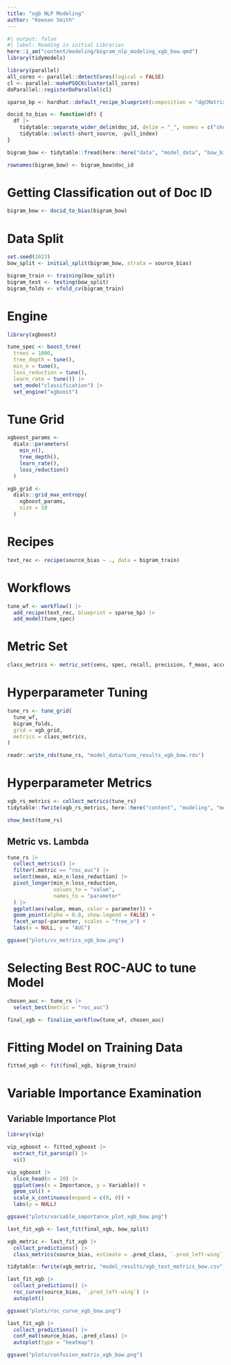 ---
title: "xgb NLP Modeling"
author: "Keenan Smith"
---

```{r}
#| output: false
#| label: Reading in initial Libraries
here::i_am("content/modeling/bigram_nlp_modeling_xgb_bow.qmd")
library(tidymodels)

library(parallel)
all_cores <- parallel::detectCores(logical = FALSE)
cl <- parallel::makePSOCKcluster(all_cores)
doParallel::registerDoParallel(cl)

sparse_bp <- hardhat::default_recipe_blueprint(composition = "dgCMatrix")

docid_to_bias <- function(df) {
  df |>
    tidytable::separate_wider_delim(doc_id, delim = "_", names = c("short_source", "pull_index", "source_bias"), cols_remove = TRUE) |>
    tidytable::select(-short_source, -pull_index)
}
```

```{r}
bigram_bow <- tidytable::fread(here::here("data", "model_data", "bow_bigram_df_4k.csv.gz"))

rownames(bigram_bow) <- bigram_bow$doc_id
```

# Getting Classification out of Doc ID

```{r}
bigram_bow <- docid_to_bias(bigram_bow)
```

# Data Split

```{r}
set.seed(2023)
bow_split <- initial_split(bigram_bow, strata = source_bias)

bigram_train <- training(bow_split)
bigram_test <- testing(bow_split)
bigram_folds <- vfold_cv(bigram_train)
```

# Engine

```{r}
library(xgboost)

tune_spec <- boost_tree(
  trees = 1000,
  tree_depth = tune(), 
  min_n = tune(),
  loss_reduction = tune(),
  learn_rate = tune()) |>
  set_mode("classification") |>
  set_engine("xgboost")
```

# Tune Grid

```{r}
xgboost_params <- 
  dials::parameters(
    min_n(),
    tree_depth(),
    learn_rate(),
    loss_reduction()
  )

xgb_grid <- 
  dials::grid_max_entropy(
    xgboost_params, 
    size = 10
  )
```

# Recipes

```{r}
text_rec <- recipe(source_bias ~ ., data = bigram_train)
```

# Workflows

```{r}
tune_wf <- workflow() |>
  add_recipe(text_rec, blueprint = sparse_bp) |>
  add_model(tune_spec)
```

# Metric Set

```{r}
class_metrics <- metric_set(sens, spec, recall, precision, f_meas, accuracy, roc_auc, pr_auc)
```

# Hyperparameter Tuning

```{r}
tune_rs <- tune_grid(
  tune_wf,
  bigram_folds,
  grid = xgb_grid,
  metrics = class_metrics,
)

readr::write_rds(tune_rs, "model_data/tune_results_xgb_bow.rds")
```

# Hyperparameter Metrics

```{r}
xgb_rs_metrics <- collect_metrics(tune_rs)
tidytable::fwrite(xgb_rs_metrics, here::here("content", "modeling", "model_results", "xgb_rs_metrics_bow_bigrams_4k.csv"))

show_best(tune_rs)
```

## Metric vs. Lambda

```{r}
tune_rs |>
  collect_metrics() |>
  filter(.metric == "roc_auc") |>
  select(mean, min_n:loss_reduction) |>
  pivot_longer(min_n:loss_reduction,
               values_to = "value",
               names_to = "parameter"
  ) |>
  ggplot(aes(value, mean, color = parameter)) +
  geom_point(alpha = 0.8, show.legend = FALSE) +
  facet_wrap(~parameter, scales = "free_x") +
  labs(x = NULL, y = "AUC")

ggsave("plots/cv_metrics_xgb_bow.png")
```

# Selecting Best ROC-AUC to tune Model

```{r}
chosen_auc <- tune_rs |>
  select_best(metric = "roc_auc")

final_xgb <- finalize_workflow(tune_wf, chosen_auc)
```

# Fitting Model on Training Data

```{r}
fitted_xgb <- fit(final_xgb, bigram_train)
```

# Variable Importance Examination

## Variable Importance Plot

```{r}
library(vip)

vip_xgboost <- fitted_xgboost |>
  extract_fit_parsnip() |>
  vi()

vip_xgboost |>
  slice_head(n = 20) |>
  ggplot(aes(x = Importance, y = Variable)) +
  geom_col() +
  scale_x_continuous(expand = c(0, 0)) +
  labs(y = NULL)

ggsave("plots/variable_importance_plot_xgb_bow.png")
```

```{r}
last_fit_xgb <- last_fit(final_xgb, bow_split)

xgb_metric <- last_fit_xgb |>
  collect_predictions() |>
  class_metrics(source_bias, estimate = .pred_class, `.pred_left-wing`)

tidytable::fwrite(xgb_metric, "model_results/xgb_test_metrics_bow.csv")

last_fit_xgb |>
  collect_predictions() |>
  roc_curve(source_bias, `.pred_left-wing`) |>
  autoplot()

ggsave("plots/roc_curve_xgb_bow.png")

last_fit_xgb |>
  collect_predictions() |>
  conf_mat(source_bias, .pred_class) |>
  autoplot(type = "heatmap")

ggsave("plots/confusion_matrix_xgb_bow.png")
```

